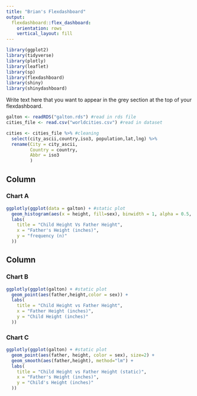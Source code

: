 ---
title: "Brian's Flexdashboard"
output: 
  flexdashboard::flex_dashboard:
    orientation: rows
    vertical_layout: fill
---

```{r setup, include=FALSE}
library(ggplot2)
library(tidyverse)
library(plotly)
library(leaflet)
library(sp)
library(flexdashboard)
library(shiny)
library(shinydashboard)
```

Write text here that you want to appear in the grey section at the top of your flexdashboard.


```{r}
galton <- readRDS("galton.rds") #read in rds file
cities_file <- read.csv("worldcities.csv") #read in dataset
```

```{r}
cities <- cities_file %>% #cleaning
  select(city_ascii,country,iso3, population,lat,lng) %>%
  rename(City = city_ascii,
         Country = country,
         Abbr = iso3
         )
```


Column {data-width=650}
-----------------------------------------------------------------------

### Chart A

```{r}
ggplotly(ggplot(data = galton) + #static plot
  geom_histogram(aes(x = height, fill=sex), binwidth = 1, alpha = 0.5, position = "identity") +
  labs(
    title = "Child Height Vs Father Height",
    x = "Father's Height (inches)",
    y = "frequency (n)"
  ))
```

Column {data-width=350}
-----------------------------------------------------------------------

### Chart B

```{r}
ggplotly(ggplot(galton) + #static plot
  geom_point(aes(father,height,color = sex)) +
  labs(
    title = "Child Height vs Father Height",
    x = "Father Height (inches)",
    y = "Child Height (inches)"
  ))
```

### Chart C

```{r}
ggplotly(ggplot(galton) + #static plot
  geom_point(aes(father, height, color = sex), size=2) +
  geom_smooth(aes(father,height), method="lm") +
  labs(
    title = "Child Height vs Father Height (static)",
    x = "Father's Height (inches)",
    y = "Child's Height (inches)"
  ))
```

